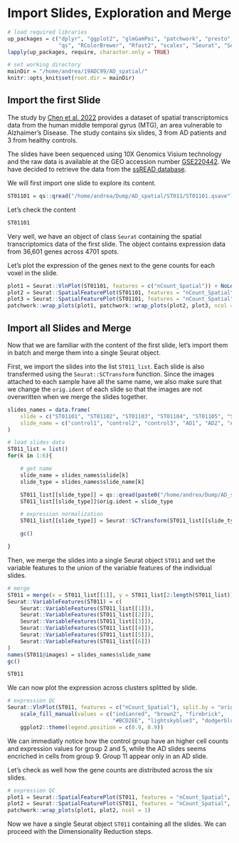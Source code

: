 # Import Slides, Exploration and Merge

```r
# load required libraries
up_packages = c("dplyr", "ggplot2", "glmGamPoi", "patchwork", "presto",
                "qs", "RColorBrewer", "Rfast2", "scales", "Seurat", "SeuratData")
lapply(up_packages, require, character.only = TRUE)

# set working directory
mainDir = "/home/andrea/19ADC99/AD_spatial/"
knitr::opts_knit$set(root.dir = mainDir)
```


## Import the first Slide

The study by [Chen et al. 2022](https://doi.org/10.1186/s40478-022-01494-6) provides a dataset of spatial transcriptomics data from the human middle temporal gyrus (MTG), an area vulnerable to Alzhaimer's Disease. The study contains six slides, 3 from AD patients and 3 from healthy controls.

The slides have been sequenced using 10X Genomics Visium technology and the raw data is available at the GEO accession number [GSE220442](https://www.ncbi.nlm.nih.gov/geo/query/acc.cgi?acc=GSE44220). We have decided to retrieve the data from the [ssREAD database](https://bmblx.bmi.osumc.edu/ssread/downloads).

We will first import one slide to explore its content.


```r
ST01101 = qs::qread("/home/andrea/Dump/AD_spatial/ST011/ST01101.qsave")
```


Let's check the content

```r
ST01101
```

Very well, we have an object of class `Seurat` containing the spatial transcriptomics data of the first slide.
The object contains expression data from 36,601 genes across 4701 spots.

Let's plot the expression of the genes next to the gene counts for each voxel in the slide.


```r

plot1 = Seurat::VlnPlot(ST01101, features = c("nCount_Spatial")) + NoLegend()
plot2 = Seurat::SpatialFeaturePlot(ST01101, features = "nCount_Spatial", pt.size.factor = 0)
plot3 = Seurat::SpatialFeaturePlot(ST01101, features = "nCount_Spatial", pt.size.factor = 2000)
patchwork::wrap_plots(plot1, patchwork::wrap_plots(plot2, plot3, ncol = 1), ncol = 2)

```

## Import all Slides and Merge

Now that we are familiar with the content of the first slide, let's import them in batch and merge them into a single Seurat object.

First, we import the slides into the list `ST011_list`. Each slide is also transfermed using the `Seurat::SCTransform` function.
Since the images attached to each sample have all the same name, we also make sure that we change the `orig.ident` of each slide so that the images are not overwritten when we merge the slides together.


```r
slides_names = data.frame(
    slide = c("ST01101", "ST01102", "ST01103", "ST01104", "ST01105", "ST01106"),
    slide_name = c("control1", "control2", "control3", "AD1", "AD2", "AD3")
)

# load slides data
ST011_list = list()
for(k in 1:6){

    # get name
    slide_name = slides_names$slide[k]
    slide_type = slides_names$slide_name[k]

    ST011_list[[slide_type]] = qs::qread(paste0("/home/andrea/Dump/AD_spatial/ST011/ST0110", k, ".qsave"))
    ST011_list[[slide_type]]$orig.ident = slide_type

    # expression normalization
    ST011_list[[slide_type]] = Seurat::SCTransform(ST011_list[[slide_type]], assay = "Spatial", verbose = TRUE)

    gc()

}
```


Then, we merge the slides into a single Seurat object `ST011` and set the variable features to the union of the variable features of the individual slides.


```r
# merge
ST011 = merge(x = ST011_list[[1]], y = ST011_list[2:length(ST011_list)])
Seurat::VariableFeatures(ST011) = c(
    Seurat::VariableFeatures(ST011_list[[1]]),
    Seurat::VariableFeatures(ST011_list[[2]]),
    Seurat::VariableFeatures(ST011_list[[3]]),
    Seurat::VariableFeatures(ST011_list[[4]]),
    Seurat::VariableFeatures(ST011_list[[5]]),
    Seurat::VariableFeatures(ST011_list[[6]])
)
names(ST011@images) = slides_names$slide_name
gc()
```


```r

ST011

```


We can now plot the expression across clusters splitted by slide.

```r

# expression QC
Seurat::VlnPlot(ST011, features = c("nCount_Spatial"), split.by = "orig.ident") +
    scale_fill_manual(values = c("indianred", "brown2", "firebrick",
                                 "#BCD2EE", "lightskyblue3", "dodgerblue")) +
    ggplot2::theme(legend.position = c(0.9, 0.9))

```

We can immediatly notice how the control group have an higher cell counts and expression values for group 2 and 5, while the AD slides seems encriched in cells from group 9. Group 11 appear only in an AD slide.

Let's check as well how the gene counts are distributed across the six slides.

```r

# expression QC
plot1 = Seurat::SpatialFeaturePlot(ST011, features = "nCount_Spatial", pt.size.factor = 0)
plot2 = Seurat::SpatialFeaturePlot(ST011, features = "nCount_Spatial", pt.size.factor = 2000)
patchwork::wrap_plots(plot1, plot2, ncol = 1)

```

Now we have a single Seurat object `ST011` containing all the slides. We can proceed with the Dimensionality Reduction steps.